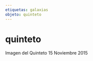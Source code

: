 ```yaml
---
etiquetas: galaxias
objeto: quinteto
---
```


# quinteto

<Imagen
  src="registro/quinteto_20151115_1_quinteto.png"
  fecha="20151115"
/>

Imagen del Quinteto 15 Noviembre 2015